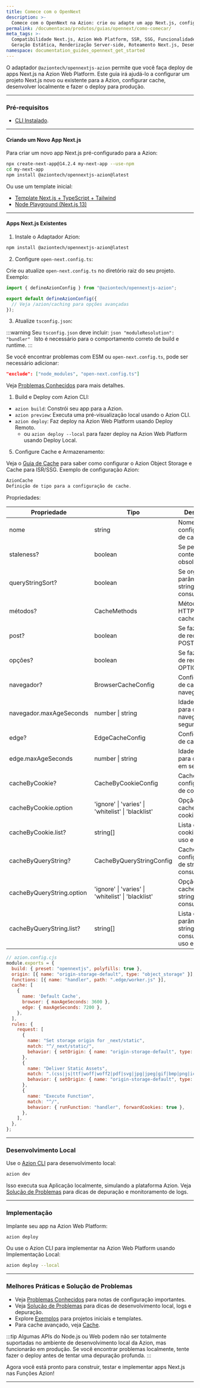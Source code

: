 ```yaml
---
title: Comece com o OpenNext
description: >-
  Comece com o OpenNext na Azion: crie ou adapte um app Next.js, configure o cache e o armazenamento para ISR/SSG, desenvolva localmente com o Azion CLI e faça o deploy para produção.
permalink: /documentacao/produtos/guias/opennext/como-comecar/
meta_tags: >-
  Compatibilidade Next.js, Azion Web Platform, SSR, SSG, Funcionalidades de Middleware,
  Geração Estática, Renderização Server-side, Roteamento Next.js, Desempenho Next.js, Integrações Next.js
namespace: documentation_guides_opennext_get_started
---
```


O adaptador `@aziontech/opennextjs-azion` permite que você faça deploy de apps Next.js na Azion Web Platform. Este guia irá ajudá-lo a configurar um projeto Next.js novo ou existente para a Azion, configurar cache, desenvolver localmente e fazer o deploy para produção.

---

### Pré-requisitos

- [CLI Instalado](/pt-br/documentacao/produtos/azion-cli/visao-geral/#instalar-a-azion-cli).

---

#### Criando um Novo App Next.js

Para criar um novo app Next.js pré-configurado para a Azion:

```sh
npx create-next-app@14.2.4 my-next-app --use-npm
cd my-next-app
npm install @aziontech/opennextjs-azion@latest
```

Ou use um template inicial:

- [Template Next.js + TypeScript + Tailwind](https://github.com/aziontech/azion-samples/tree/dev/templates/opennextjs/nextal-next-typescript-tailwind)
- [Node Playground (Next.js 13)](https://github.com/aziontech/bundler-examples/tree/main/examples/nextjs/node-playground-13)

---

#### Apps Next.js Existentes

1. Instale o Adaptador Azion:

```sh
npm install @aziontech/opennextjs-azion@latest
```

2. Configure `open-next.config.ts`:

Crie ou atualize `open-next.config.ts` no diretório raiz do seu projeto. Exemplo:

```ts
import { defineAzionConfig } from "@aziontech/opennextjs-azion";

export default defineAzionConfig({
  // Veja /azion/caching para opções avançadas
});
```

3. Atualize `tsconfig.json`:

:::warning
Seu `tsconfig.json` deve incluir: ```json "moduleResolution": "bundler" ``` Isto é necessário para o comportamento correto de build e runtime.
:::

Se você encontrar problemas com ESM ou `open-next.config.ts`, pode ser necessário adicionar:

```json
"exclude": ["node_modules", "open-next.config.ts"]
```

Veja [Problemas Conhecidos](/pt-br/documentacao/runtime-api/frameworks-suportados/nextjs/#problemas-conhecidos) para mais detalhes.

1. Build e Deploy com Azion CLI:

- `azion build`: Constrói seu app para a Azion.
- `azion preview`: Executa uma pré-visualização local usando o Azion CLI.
- `azion deploy`: Faz deploy na Azion Web Platform usando Deploy Remoto.
  - ou `azion deploy --local` para fazer deploy na Azion Web Platform usando Deploy Local.

5. Configure Cache e Armazenamento:

Veja o [Guia de Cache](/azion/caching) para saber como configurar o Azion Object Storage e Cache para ISR/SSG. Exemplo de configuração Azion:

```ts
AzionCache
Definição de tipo para a configuração de cache.
```

Propriedades:

| Propriedade | Tipo | Descrição |
| --- | --- | --- |
| nome | string | Nome da configuração de cache. |
| staleness? | boolean | Se permite conteúdo obsoleto. |
| queryStringSort? | boolean | Se organiza parâmetros de string de consulta. |
| métodos? | CacheMethods | Métodos HTTP para cache. |
| post? | boolean | Se faz cache de requisições POST. |
| opções? | boolean | Se faz cache de requisições OPTIONS. |
| navegador? | BrowserCacheConfig | Configurações de cache para navegador. |
| navegador.maxAgeSeconds | number \| string | Idade máxima para cache do navegador em segundos. |
| edge? | EdgeCacheConfig | Configurações de cache. |
| edge.maxAgeSeconds | number \| string | Idade máxima para cache em segundos. |
| cacheByCookie? | CacheByCookieConfig | Cache por configurações de cookie. |
| cacheByCookie.option | 'ignore' \| 'varies' \| 'whitelist' \| 'blacklist' | Opção de cache por cookie. |
| cacheByCookie.list? | string[] | Lista de cookies para uso em cache. |
| cacheByQueryString? | CacheByQueryStringConfig | Cache por configurações de string de consulta. |
| cacheByQueryString.option | 'ignore' \| 'varies' \| 'whitelist' \| 'blacklist' | Opção de cache por string de consulta. |
| cacheByQueryString.list? | string[] | Lista de parâmetros de string de consulta para uso em cache. |

```js
// azion.config.cjs
module.exports = {
  build: { preset: "opennextjs", polyfills: true },
  origin: [{ name: "origin-storage-default", type: "object_storage" }],
  functions: [{ name: "handler", path: ".edge/worker.js" }],
  cache: [
    {
      name: 'Default Cache',
      browser: { maxAgeSeconds: 3600 },
      edge: { maxAgeSeconds: 7200 },
    },
  ],
  rules: {
    request: [
      {
        name: "Set storage origin for _next/static",
        match: "^/_next/static/",
        behavior: { setOrigin: { name: "origin-storage-default", type: "object_storage" }, deliver: true },
      },
      {
        name: "Deliver Static Assets",
        match: ".(css|js|ttf|woff|woff2|pdf|svg|jpg|jpeg|gif|bmp|png|ico|mp4|json)$",
        behavior: { setOrigin: { name: "origin-storage-default", type: "object_storage" }, deliver: true },
      },
      {
        name: "Execute Function",
        match: "^/",
        behavior: { runFunction: "handler", forwardCookies: true },
      },
    ],
  },
};
```

---

### Desenvolvimento Local

Use o [Azion CLI](/pt-br/documentacao/produtos/cli/) para desenvolvimento local:

```sh
azion dev
```

Isso executa sua Aplicação localmente, simulando a plataforma Azion. Veja [Solução de Problemas](/pt-br/documentacao/produtos/guias/opennext/troubleshooting/) para dicas de depuração e monitoramento de logs.

---

### Implementação

Implante seu app na Azion Web Platform:

```sh
azion deploy
```

Ou use o Azion CLI para implementar na Azion Web Platform usando Implementação Local:

```sh
azion deploy --local
```

---

### Melhores Práticas e Solução de Problemas

- Veja [Problemas Conhecidos](/pt-br/documentacao/runtime-api/frameworks-suportados/nextjs/#problemas-conhecidos) para notas de configuração importantes.
- Veja [Solução de Problemas](/pt-br/documentacao/produtos/guias/opennext/troubleshooting/) para dicas de desenvolvimento local, logs e depuração.
- Explore [Exemplos](/pt-br/documentacao/runtime-api/frameworks-suportados/nextjs/#exemplos) para projetos iniciais e templates.
- Para cache avançado, veja [Cache](/azion/caching).

:::tip
Algumas APIs do Node.js ou Web podem não ser totalmente suportadas no ambiente de desenvolvimento local da Azion, mas funcionarão em produção. Se você encontrar problemas localmente, tente fazer o deploy antes de tentar uma depuração profunda.
:::

Agora você está pronto para construir, testar e implementar apps Next.js nas Funções Azion!

---
